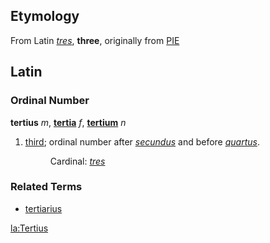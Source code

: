 ==Etymology==
From Latin ''[[tres]]'', '''three''', originally from [[PIE]]

==Latin==
===Ordinal Number===
'''tertius''' ''m'', '''[[tertia]]''' ''f'', '''[[tertium]]''' ''n''

# [[third]]; ordinal number after ''[[secundus]]'' and before ''[[quartus]]''.
#: Cardinal: ''[[tres]]''

===Related Terms===
*[[tertiarius]]

[[la:Tertius]]
